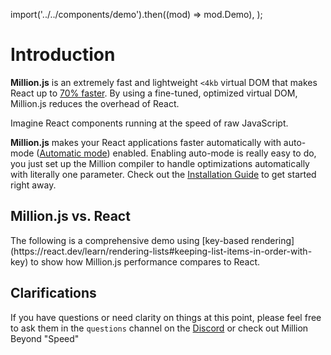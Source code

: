 
  import('../../components/demo').then((mod) => mod.Demo),
);

# Introduction

**Million.js** is an extremely fast and lightweight `<4kb` virtual DOM that makes React up to [70% faster](https://krausest.github.io/js-framework-benchmark/current.html). By using a fine-tuned, optimized virtual DOM, Million.js reduces the overhead of React.

Imagine React components running at the speed of raw JavaScript.

**Million.js** makes your React applications faster automatically with auto-mode ([Automatic mode](/docs/automatic)) enabled. Enabling auto-mode is really easy to do, you just set up the Million compiler to handle optimizations
automatically with literally one parameter. Check out the [Installation Guide](/docs/install) to get started right away.

## Million.js vs. React

<Callout type="info">
  The following is a comprehensive demo using [key-based
  rendering](https://react.dev/learn/rendering-lists#keeping-list-items-in-order-with-key)
  to show how Million.js performance compares to React.
</Callout>

<br />

<Demo />

## Clarifications

If you have questions or need clarity on things at this point, please feel free to ask them in the `questions` channel on the [Discord](https://discord.gg/7ZAGgTQVTE) or check out <Link href="/blog/million-beyond-speed">Million Beyond "Speed"</Link>
